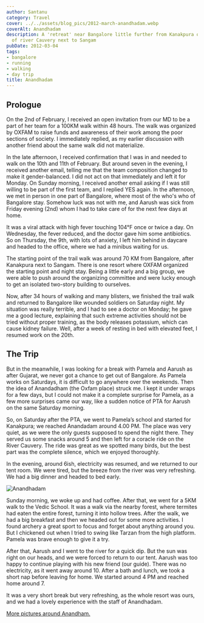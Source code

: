 ```yaml
---
author: Santanu
category: Travel
cover: ../../assets/blog_pics/2012-march-anandhadam.webp
coverAlt: Anandhadam
description: A 'retreat' near Bangalore little further from Kanakpura on the banks
  of river Cauvery next to Sangam
pubDate: 2012-03-04
tags:
- bangalore
- running
- walking
- day trip
title: Anandhadam
---
```



## Prologue

 On the 2nd of February, I received an open invitation from our MD to be a part of her team for a 100KM walk within 48 hours. The walk was organized by OXFAM to raise funds and awareness of their work among the poor sections of society. I immediately replied, as my earlier discussion with another friend about the same walk did not materialize.

In the late afternoon, I received confirmation that I was in and needed to walk on the 10th and 11th of February. But around seven in the evening, I received another email, telling me that the team composition changed to make it gender-balanced. I did not act on that immediately and left it for Monday. On Sunday morning, I received another email asking if I was still willing to be part of the first team, and I replied YES again. In the afternoon, we met in person in one part of Bangalore, where most of the who's who of Bangalore stay. Somehow luck was not with me, and Aarush was sick from Friday evening (2nd) whom I had to take care of for the next few days at home.

It was a viral attack with high fever touching 104°F once or twice a day. On Wednesday, the fever reduced, and the doctor gave him some antibiotics. So on Thursday, the 9th, with lots of anxiety, I left him behind in daycare and headed to the office, where we had a minibus waiting for us.

The starting point of the trail walk was around 70 KM from Bangalore, after Kanakpura next to Sangam. There is one resort where OXFAM organized the starting point and night stay. Being a little early and a big group, we were able to push around the organizing committee and were lucky enough to get an isolated two-story building to ourselves.

Now, after 34 hours of walking and many blisters, we finished the trail walk and returned to Bangalore like wounded soldiers on Saturday night. My situation was really terrible, and I had to see a doctor on Monday; he gave me a good lecture, explaining that such extreme activities should not be tried without proper training, as the body releases potassium, which can cause kidney failure. Well, after a week of resting in bed with elevated feet, I resumed work on the 20th.

## The Trip 

But in the meanwhile, I was looking for a break with Pamela and Aarush as after Gujarat, we never got a chance to get out of Bangalore. As Pamela works on Saturdays, it is difficult to go anywhere over the weekends. Then the idea of Anandadham (the Oxfam place) struck me. I kept it under wraps for a few days, but I could not make it a complete surprise for Pamela, as a few more surprises came our way, like a sudden notice of PTA for Aarush on the same Saturday morning.

So, on Saturday after the PTA, we went to Pamela’s school and started for Kanakpura; we reached Anandadam around 4.00 PM. The place was very quiet, as we were the only guests supposed to spend the night there. They served us some snacks around 5 and then left for a coracle ride on the River Cauvery. The ride was great as we spotted many birds, but the best part was the complete silence, which we enjoyed thoroughly.

In the evening, around 6ish, electricity was resumed, and we returned to our tent room. We were tired, but the breeze from the river was very refreshing. We had a big dinner and headed to bed early.

<Image src={pic1} alt="Anandhadam"/>

Sunday morning, we woke up and had coffee. After that, we went for a 5KM walk to the Vedic School. It was a walk via the nearby forest, where termites had eaten the entire forest, turning it into hollow trees. After the walk, we had a big breakfast and then we headed out for some more activities. I found archery a great sport to focus and forget about anything around you. But I chickened out when I tried to swing like Tarzan from the high platform. Pamela was brave enough to give it a try.

After that, Aarush and I went to the river for a quick dip. But the sun was right on our heads, and we were forced to return to our tent. Aarush was too happy to continue playing with his new friend (our guide). There was no electricity, as it went away around 10. After a bath and lunch, we took a short nap before leaving for home. We started around 4 PM and reached home around 7.

It was a very short break but very refreshing, as the whole resort was ours, and we had a lovely experience with the staff of Anandhadam.

[More pictures around Anandham.](http://www.flickr.com/photos/santm/sets/72157638580770836/)